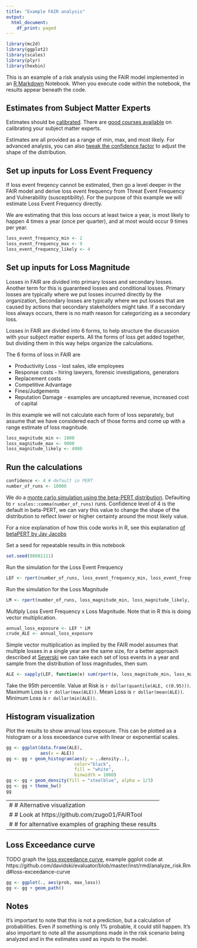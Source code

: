 ```yaml
---
title: "Example FAIR analysis"
output:
  html_document:
    df_print: paged
---
```


 ```r
library(mc2d)
library(ggplot2)
library(scales)
library(plyr)
library(hexbin)
```

This is an example of a risk analysis using the FAIR model implemented in an [R Markdown](http://rmarkdown.rstudio.com) Notebook. When you execute code within the notebook, the results appear beneath the code.

## Estimates from Subject Matter Experts

Estimates should be [calibrated](https://en.wikipedia.org/wiki/Calibrated_probability_assessment). There are [good courses available](https://www.hubbardresearch.com/shop/calibration-facilitator-training/) on calibrating your subject matter experts. 

Estimates are all provided as a range of min, max, and most likely. For advanced analysis, you can also [tweak the confidence factor](https://www.vosesoftware.com/riskwiki/ModifiedPERTdistribution.php) to adjust the shape of the distribution.

## Set up inputs for Loss Event Frequency

If loss event freqency cannot be estimated, then go a level deeper in the FAIR model and derive loss event frequency from Threat Event Frequency and Vulnerability (susceptibility). For the purpose of this example we will estimate Loss Event Frequency directly.

We are estimating that this loss occurs at least twice a year, is most likely to happen 4 times a year (once per quarter), and at most would occur 9 times per year.
```r
loss_event_frequency_min <- 2
loss_event_frequency_max <- 9
loss_event_frequency_likely <- 4
```

## Set up inputs for Loss Magnitude

Losses in FAIR are divided into primary losses and secondary losses. Another term for this is guaranteed losses and conditional losses. Primary losses are typically where we put losses incurred directly by the organization, Secondary losses are typically where we put losses that are caused by actions that secondary stakeholders might take. If a secondary loss always occurs, there is no math reason for categorizing as a secondary loss.

Losses in FAIR are divided into 6 forms, to help structure the discussion with your subject matter experts. All the forms of loss get added together, but dividing them in this way helps organize the calculations.

The 6 forms of loss in FAIR are

 * Productivity Loss - lost sales, idle employees
 * Response costs - hiring lawyers, forensic investigations, generators
 * Replacement costs
 * Competitive Advantage
 * Fines/Judgements
 * Reputation Damage - examples are uncaptured revenue, increased cost of capital 

In this example we will not calculate each form of loss separately, but assume that we have considered each of those forms and come up with a range estimate of loss magnitude.

```r
loss_magnitude_min <- 1000
loss_magnitude_max <- 9000
loss_magnitude_likely <- 4000
```

## Run the calculations

```r
confidence <- 4 # default in PERT
number_of_runs <- 10000
```

We do a [monte carlo simulation using the beta-PERT distribution](https://www.rdocumentation.org/packages/mc2d/versions/0.1-17/topics/pert). Defaulting to `r scales::comma(number_of_runs)` runs. Confidence level of 4 is the default in beta-PERT, we can vary this value to change the shape of the distribution to reflect lower or higher certainty around the most likely value.

For a nice explanation of how this code works in R, see this explanation
[of betaPERT by Jay Jacobs](http://datadrivensecurity.info/blog/posts/2014/Jan/severski/)

Set a seed for repeatable results in this notebook
```r
set.seed(88881111)
```

Run the simulation for the Loss Event Frequency
```r
LEF <- rpert(number_of_runs, loss_event_frequency_min, loss_event_frequency_likely, loss_event_frequency_max, shape = confidence)
```

Run the simulation for the Loss Magnitude
```r
LM <- rpert(number_of_runs, loss_magnitude_min, loss_magnitude_likely, loss_magnitude_max, shape = confidence)
```

Multiply Loss Event Frequency x Loss Magnitude. Note that in R this
is doing vector multiplication.
```r
annual_loss_exposure <- LEF * LM
crude_ALE <- annual_loss_exposure
```

Simple vector multiplication as implied by the FAIR model assumes that multiple losses in a single year are the same size,
for a better approach described at [Severski](https://gist.github.com/davidski/8490758#gistcomment-2387996)
we can take each set of loss events in a year and sample from the
distribution of loss magnitudes, then sum.
```r
ALE <- sapply(LEF, function(e) sum(rpert(e, loss_magnitude_min, loss_magnitude_likely, loss_magnitude_max, shape = confidence)))
```

Take the 95th percentile.
Value at Risk is `r dollar(quantile(ALE, c(0.95)))`.
Maximum Loss is `r dollar(max(ALE))`.
Mean Loss is `r dollar(mean(ALE))`.
Minimum Loss is `r dollar(min(ALE))`.

## Histogram visualization 

Plot the results to show annual loss exposure. This can be plotted as a histogram or a loss exceedance curve with linear or exponential scales.

```r
gg <- ggplot(data.frame(ALE), 
             aes(x = ALE))
gg <- gg + geom_histogram(aes(y = ..density..),
                          color="black", 
                          fill = "white", 
                          binwidth = 1000)
gg <- gg + geom_density(fill = "steelblue", alpha = 1/3)
gg <- gg + theme_bw()
gg
```

---
# # Alternative visualization
# # Look at https://github.com/zugo01/FAIRTool
# # for alternative examples of graphing these results
---

## Loss Exceedance curve

TODO graph the [loss exceedance curve](https://www.cyentia.com/2017/12/11/communicating-risk-loss-exceedance-curves/), example ggplot code at https://github.com/davidski/evaluator/blob/master/inst/rmd/analyze_risk.Rmd#loss-exceedance-curve

```r
gg <- ggplot(., aes(prob, max_loss))
gg <- gg + geom_path()
```

## Notes

It's important to note that this is not a prediction, but a calculation of probabilities. Even if something is only 1% probable, it could still happen. It's also important to note all the assumptions made in the risk scenario being analyzed and in the estimates used as inputs to the model.